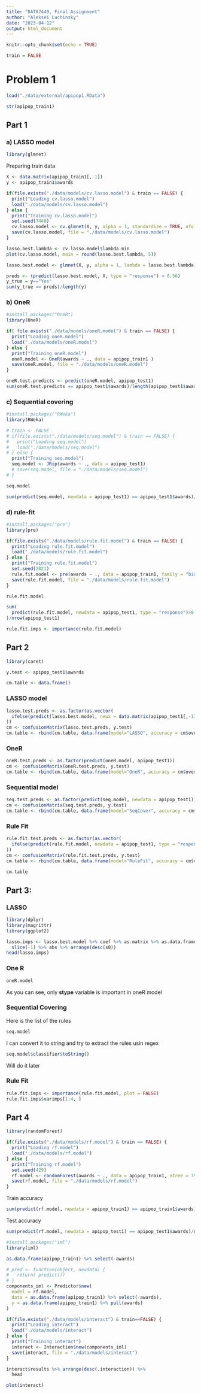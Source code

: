 ```yaml
---
title: "DATA7440, Final Assignment"
author: "Aleksei Luchinsky"
date: "2023-04-12"
output: html_document
---
```


```r
knitr::opts_chunk$set(echo = TRUE)
```

```r
train = FALSE
```


# Problem 1

```r
load("./data/external/apipop1.RData")
```

```r
str(apipop_train1)
```

## Part 1

### a) LASSO model

```r
library(glmnet)
```

Preparing train data

```r
X <- data.matrix(apipop_train1[,-1])
y <- apipop_train1$awards
```



```r
if(file.exists("./data/models/cv.lasso.model") & train == FALSE) {
  print("Loading cv.lasso.model")
  load("./data/models/cv.lasso.model")
} else {
  print("Training cv.lasso.model")
  set.seed(7440)
  cv.lasso.model <- cv.glmnet(X, y, alpha = 1, standardize = TRUE, nfolds = 5, family = "binomial")
  save(cv.lasso.model, file = "./data/models/cv.lasso.model")
}
```

```r
lasso.best.lambda <- cv.lasso.model$lambda.min
plot(cv.lasso.model, main = round(lasso.best.lambda, 5))
```

```r
lasso.best.model <- glmnet(X, y, alpha = 1, lambda = lasso.best.lambda, family = "binomial")
```




```r
preds <- (predict(lasso.best.model, X, type = "response") > 0.56)
y_true = y=="Yes"
sum(y_true == preds)/length(y)
```

### b) OneR

```r
#install.packages("OneR")
library(OneR)
```



```r
if( file.exists("./data/models/oneR.model") & train == FALSE) {
  print("Loading oneR.model")
  load("./data/models/oneR.model")
} else {
  print("Training oneR.model")
  oneR.model <- OneR(awards ~ ., data = apipop_train1 )
  save(oneR.model, file = "./data/models/oneR.model")
}
```



```r
oneR.test.predicts <- predict(oneR.model, apipop_test1)
sum(oneR.test.predicts == apipop_test1$awards)/length(apipop_test1$awards)
```

### c) Sequential covering

```r
#install.packages("RWeka")
library(RWeka)
```


```r
# train <- FALSE
# if(file.exists("./data/models/seq.model") & train == FALSE) {
#   print("Loading seq.model")
#   load("./data/models/seq.model")
# } else {
  print("Training seq.model")
  seq.model <- JRip(awards ~ ., data = apipop_test1)
  # save(seq.model, file = "./data/models/seq.model")
# }
```

```r
seq.model
```

```r
sum(predict(seq.model, newdata = apipop_test1) == apipop_test1$awards)/nrow(apipop_test1)
```

### d) rule-fit

```r
#install.packages("pre")
library(pre)
```



```r
if(file.exists("./data/models/rule.fit.model") & train == FALSE) {
  print("Loading rule.fit.model")
  load("./data/models/rule.fit.model")
} else {
  print("Training rule.fit.model")
  set.seed(2021)
  rule.fit.model <- pre(awards ~ ., data = apipop_train1, family = "binomial", nfolds = 5)
  save(rule.fit.model, file = "./data/models/rule.fit.model")
}
```

```r
rule.fit.model
```


```r
sum(
  predict(rule.fit.model, newdata = apipop_test1, type = "response")>0.5
)/nrow(apipop_test1)
```

```r
rule.fit.imps <- importance(rule.fit.model)
```

## Part 2

```r
library(caret)
```

```r
y.test <- apipop_test1$awards
```

```r
cm.table <- data.frame()
```


### LASSO model

```r
lasso.test.preds <- as.factor(as.vector(
  ifelse(predict(lasso.best.model, newx = data.matrix(apipop_test1[,-1]), type = "response") > 0.5, "Yes", "No")
))
cm <- confusionMatrix(lasso.test.preds, y.test)
cm.table <- rbind(cm.table, data.frame(model="LASSO", accuracy = cm$overall[1], kappa = cm$overall[2]))
```

### OneR

```r
oneR.test.preds <- as.factor(predict(oneR.model, apipop_test1))
cm <- confusionMatrix(oneR.test.preds, y.test)
cm.table <- rbind(cm.table, data.frame(model="OneR", accuracy = cm$overall[1], kappa = cm$overall[2]))
```

### Sequential model

```r
seq.test.preds <- as.factor(predict(seq.model, newdata = apipop_test1))
cm <- confusionMatrix(seq.test.preds, y.test)
cm.table <- rbind(cm.table, data.frame(model="SeqCover", accuracy = cm$overall[1], kappa = cm$overall[2]))
```

### Rule Fit

```r
rule.fit.test.preds <- as.factor(as.vector(
  ifelse(predict(rule.fit.model, newdata = apipop_test1, type = "response") > 0.5, "Yes", "No")
))
cm <- confusionMatrix(rule.fit.test.preds, y.test)
cm.table <- rbind(cm.table, data.frame(model="RuleFit", accuracy = cm$overall[1], kappa = cm$overall[2]))
```

```r
cm.table
```

## Part 3:


### LASSO


```r
library(dplyr)
library(magrittr)
library(ggplot2)
```


```r
lasso.imps <- lasso.best.model %>% coef %>% as.matrix %>% as.data.frame %>% 
  slice(-1) %>% abs %>% arrange(desc(s0))
head(lasso.imps)
```

### One R

```r
oneR.model
```

As you can see, only **stype** variable is important in oneR model

### Sequential Covering

Here is the list of the rules


```r
seq.model
```

I can convert it to string and try to extract the rules usin regex

```r
seq.model$classifier$toString()
```

Will do it later

### Rule Fit

```r
rule.fit.imps <- importance(rule.fit.model, plot = FALSE)
rule.fit.imps$varimps[1:4, ]
```

## Part 4

```r
library(randomForest)
```


```r
if(file.exists("./data/models/rf.model") & train == FALSE) {
  print("Loading rf.model")
  load("./data/models/rf.model")
} else {
  print("Training rf.model")
  set.seed(429)
  rf.model <- randomForest(awards ~ ., data = apipop_train1, ntree = 750)
  save(rf.model, file = "./data/models/rf.model")
}
```

Train accuracy

```r
sum(predict(rf.model, newdata = apipop_train1) == apipop_train1$awards)/nrow(apipop_train1)
```

Test accuracy

```r
sum(predict(rf.model, newdata = apipop_test1) == apipop_test1$awards)/nrow(apipop_test1)
```

```r
#install.packages("iml")
library(iml)
```

```r
as.data.frame(apipop_train1) %>% select(-awards)
```


```r
# pred <- function(object, newdata) {
#   return( predict())
# }
components_iml <- Predictor$new(
  model = rf.model,
  data = as.data.frame(apipop_train1) %>% select(-awards),
  y = as.data.frame(apipop_train1) %>% pull(awards)
)
```

```r
if(file.exists("./data/models/interact") & train==FALSE) {
  print("Loading interact")
  load("./data/models/interact")
} else {
  print("Training interact")
  interact <- Interaction$new(components_iml)
  save(interact, file = "./data/models/interact")
}
```

```r
interact$results %>% arrange(desc(.interaction)) %>% 
  head
```

```r
plot(interact)
```


